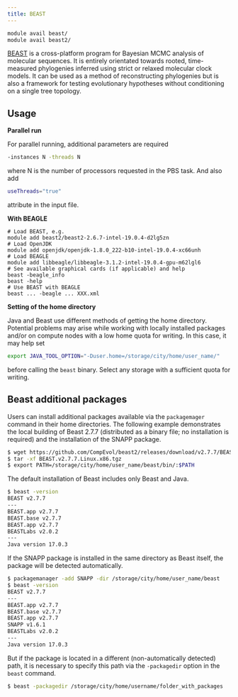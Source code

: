 ```yaml
---
title: BEAST
---
```

```bash
module avail beast/
module avail beast2/
```

[BEAST](https://www.beast2.org/) is a cross-platform program for Bayesian MCMC analysis of molecular sequences. It is entirely orientated towards rooted, time-measured phylogenies inferred using strict or relaxed molecular clock models. It can be used as a method of reconstructing phylogenies but is also a framework for testing evolutionary hypotheses without conditioning on a single tree topology.

## Usage

**Parallel run**

For parallel running, additional parameters are required

```bash
-instances N -threads N
```

where N is the number of processors requested in the PBS task. And also add

```bash
useThreads="true" 
```

attribute in the input file.


**With BEAGLE**

```
# Load BEAST, e.g.
module add beast2/beast2-2.6.7-intel-19.0.4-d2lg5zn
# Load OpenJDK
module add openjdk/openjdk-1.8.0_222-b10-intel-19.0.4-xc66unh
# Load BEAGLE
module add libbeagle/libbeagle-3.1.2-intel-19.0.4-gpu-m62lgl6
# See available graphical cards (if applicable) and help
beast -beagle_info
beast -help
# Use BEAST with BEAGLE
beast ... -beagle ... XXX.xml
```

**Setting of the home directory**

Java and Beast use different methods of getting the home directory. Potential problems may arise while working with locally installed packages and/or on compute nodes with a low home quota for writing. In this case, it may help set

```bash
export JAVA_TOOL_OPTION="-Duser.home=/storage/city/home/user_name/"
```

before calling the `beast` binary. Select any storage with a sufficient quota for writing.

## Beast additional packages

Users can install additional packages available via the `packagemager` command in their home directories. The following example demonstrates the local building of Beast 2.7.7 (distributed as a binary file; no installation is required) and the installation of the SNAPP package. 

```bash
$ wget https://github.com/CompEvol/beast2/releases/download/v2.7.7/BEAST.v2.7.7.Linux.x86.tgz
$ tar -xf BEAST.v2.7.7.Linux.x86.tgz
$ export PATH=/storage/city/home/user_name/beast/bin/:$PATH
```

The default installation of Beast includes only Beast and Java.

```bash
$ beast -version
BEAST v2.7.7
---
BEAST.app v2.7.7
BEAST.base v2.7.7
BEAST.app v2.7.7
BEASTLabs v2.0.2
---
Java version 17.0.3
```

If the SNAPP package is installed in the same directory as Beast itself, the package will be detected automatically.

```bash
$ packagemanager -add SNAPP -dir /storage/city/home/user_name/beast
$ beast -version
BEAST v2.7.7
---
BEAST.app v2.7.7
BEAST.base v2.7.7
BEAST.app v2.7.7
SNAPP v1.6.1
BEASTLabs v2.0.2
---
Java version 17.0.3
```

But if the package is located in a different (non-automatically detected) path, it is necessary to specify this path via the `-packagedir` option in the `beast` command.

```bash
$ beast -packagedir /storage/city/home/username/folder_with_packages
```
